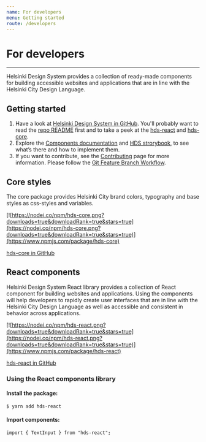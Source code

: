 ```yaml
---
name: For developers
menu: Getting started
route: /developers
---
```


# For developers

---


<LargeParagraph>Helsinki Design System provides a collection of ready-made components for building accessible websites and applications that are in line with the Helsinki City Design Language.</LargeParagraph>

## Getting started


1. Have a look at [Helsinki Design System in GitHub](https://github.com/City-of-Helsinki/helsinki-design-system). You'll probably want to read the [repo README](https://github.com/City-of-Helsinki/helsinki-design-system/blob/master/packages/react/README.md "Read me") first and to take a peek at the [hds-react](https://github.com/City-of-Helsinki/helsinki-design-system/tree/master/packages/react) and [hds-core](https://github.com/City-of-Helsinki/helsinki-design-system/tree/master/packages/core).
2. Explore the [Components documentation](/components "Components") and [HDS strorybook](https://city-of-helsinki.github.io/helsinki-design-system/storybook/core/ "HDS strorybook"), to see what’s there and how to implement them.
3. If you want to contribute, see the [Contributing](/contributing "Contributing") page for more information. Please follow the [Git Feature Branch Workflow](https://www.atlassian.com/git/tutorials/comparing-workflows/feature-branch-workflow).

## Core styles
The core package provides Helsinki City brand colors, typography and base styles as css-styles and variables.

[![https://nodei.co/npm/hds-core.png?downloads=true&downloadRank=true&stars=true](https://nodei.co/npm/hds-core.png?downloads=true&downloadRank=true&stars=true)](https://www.npmjs.com/package/hds-core)

[hds-core in GitHub](https://github.com/City-of-Helsinki/helsinki-design-system/tree/master/packages/core "hds-core in GitHub")

## React components
Helsinki Design System React library provides a collection of React component for building websites and applications. Using the components will help developers to rapidly create user interfaces that are in line with the Helsinki City Design Language as well as accessible and consistent in behavior across applications.

[![https://nodei.co/npm/hds-react.png?downloads=true&downloadRank=true&stars=true](https://nodei.co/npm/hds-react.png?downloads=true&downloadRank=true&stars=true)](https://www.npmjs.com/package/hds-react)

[hds-react in GitHub](https://github.com/City-of-Helsinki/helsinki-design-system/tree/master/packages/react "hds-react in GitHub")

### Using the React components library

#### Install the package:

```
$ yarn add hds-react
```

#### Import components:

```
import { TextInput } from "hds-react";
```